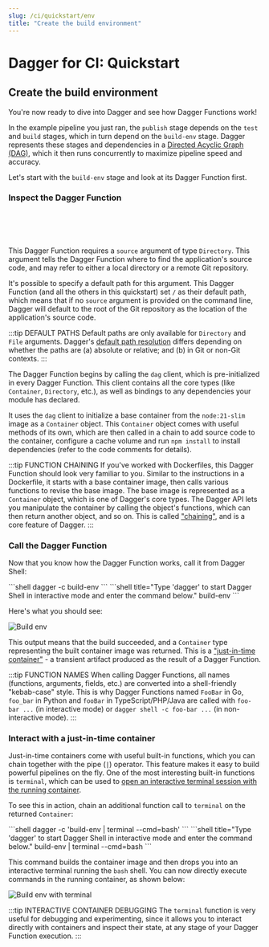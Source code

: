 ```yaml
---
slug: /ci/quickstart/env
title: "Create the build environment"
---
```


# Dagger for CI: Quickstart

## Create the build environment

You're now ready to dive into Dagger and see how Dagger Functions work!

In the example pipeline you just ran, the `publish` stage depends on the `test` and `build` stages, which in turn depend on the `build-env` stage. Dagger represents these stages and dependencies in a [Directed Acyclic Graph (DAG)](https://en.wikipedia.org/wiki/Directed_acyclic_graph), which it then runs concurrently to maximize pipeline speed and accuracy.

Let's start with the `build-env` stage and look at its Dagger Function first.

### Inspect the Dagger Function

<Tabs groupId="language">
<TabItem value="Go">

```go file=./snippets/env/go/main.go
```

</TabItem>
<TabItem value="Python">

```python file=./snippets/env/python/__init__.py
```

</TabItem>
<TabItem value="TypeScript">

```typescript file=./snippets/env/typescript/index.ts
```

</TabItem>
<TabItem value="PHP">

```php file=./snippets/env/php/src/HelloDagger.php
```

</TabItem>
<TabItem value="Java">

```java file=./snippets/env/java/src/main/java/io/dagger/modules/hellodagger/HelloDagger.java
```

</TabItem>
</Tabs>

This Dagger Function requires a `source` argument of type `Directory`. This argument tells the Dagger Function where to find the application's source code, and may refer to either a local directory or a remote Git repository.

It's possible to specify a default path for this argument. This Dagger Function (and all the others in this quickstart) set `/` as their default path, which means that if no `source` argument is provided on the command line, Dagger will default to the root of the Git repository as the location of the application's source code.

:::tip DEFAULT PATHS
Default paths are only available for `Directory` and `File` arguments. Dagger's [default path resolution](../../api/default-paths.mdx) differs depending on whether the paths are (a) absolute or relative; and (b) in Git or non-Git contexts.
:::

The Dagger Function begins by calling the `dag` client, which is pre-initialized in every Dagger Function. This client contains all the core types (like `Container`, `Directory`, etc.), as well as bindings to any dependencies your module has declared.

It uses the `dag` client to initialize a base container from the `node:21-slim` image as a `Container` object. This `Container` object comes with useful methods of its own, which are then called in a chain to add source code to the container, configure a cache volume and run `npm install` to install dependencies (refer to the code comments for details).

:::tip FUNCTION CHAINING
If you've worked with Dockerfiles, this Dagger Function should look very familiar to you. Similar to the instructions in a Dockerfile, it starts with a base container image, then calls various functions to revise the base image. The base image is represented as a `Container` object, which is one of Dagger's core types. The Dagger API lets you manipulate the container by calling the object's functions, which can then return another object, and so on. This is called ["chaining"](../../features/programmable-pipelines.mdx), and is a core feature of Dagger.
:::

### Call the Dagger Function

Now that you know how the Dagger Function works, call it from Dagger Shell:

<Tabs groupId="shell">
<TabItem value="System shell">
```shell
dagger -c build-env
```
</TabItem>
<TabItem value="Dagger Shell">
```shell title="Type 'dagger' to start Dagger Shell in interactive mode and enter the command below."
build-env
```
</TabItem>
</Tabs>

Here's what you should see:

![Build env](/img/current_docs/quickstart/buildenv.gif)

This output means that the build succeeded, and a `Container` type representing the built container image was returned. This is a ["just-in-time container"](../../features/programmable-pipelines.mdx) - a transient artifact produced as the result of a Dagger Function.

:::tip FUNCTION NAMES
When calling Dagger Functions, all names (functions, arguments, fields, etc.) are converted into a shell-friendly "kebab-case" style. This is why Dagger Functions named `FooBar` in Go, `foo_bar` in Python and `fooBar` in TypeScript/PHP/Java are called with `foo-bar ...` (in interactive mode) or `dagger shell -c foo-bar ...` (in non-interactive mode).
:::

### Interact with a just-in-time container

Just-in-time containers come with useful built-in functions, which you can chain together with the pipe (`|`) operator. This feature makes it easy to build powerful pipelines on the fly. One of the most interesting built-in functions is `terminal`, which can be used to [open an interactive terminal session with the running container](../../features/debugging.mdx).

To see this in action, chain an additional function call to `terminal` on the returned `Container`:

<Tabs groupId="shell">
<TabItem value="System shell">
```shell
dagger -c 'build-env | terminal --cmd=bash'
```
</TabItem>
<TabItem value="Dagger Shell">
```shell title="Type 'dagger' to start Dagger Shell in interactive mode and enter the command below."
build-env | terminal --cmd=bash
```
</TabItem>
</Tabs>

This command builds the container image and then drops you into an interactive terminal running the `bash` shell. You can now directly execute commands in the running container, as shown below:

![Build env with terminal](/img/current_docs/quickstart/buildenv-terminal.gif)

:::tip INTERACTIVE CONTAINER DEBUGGING
The `terminal` function is very useful for debugging and experimenting, since it allows you to interact directly with containers and inspect their state, at any stage of your Dagger Function execution.
:::
